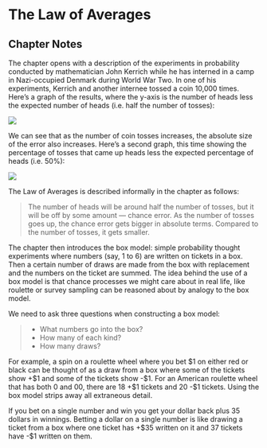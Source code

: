 # The Law of Averages {#law_averages}

## Chapter Notes

The chapter opens with a description of the experiments in probability conducted by mathematician John Kerrich while he has interned in a camp in Nazi-occupied Denmark during World War Two. In one of his experiments, Kerrich and another internee tossed a coin 10,000 times. Here's a graph of the results, where the y-axis is the number of heads less the expected number of heads (i.e. half the number of tosses):

![](images\\Ch16Img01.png)

We can see that as the number of coin tosses increases, the absolute size of the error also increases. Here's a second graph, this time showing the percentage of tosses that came up heads less the expected percentage of heads (i.e. 50%):

![](images\\Ch16Img02.png)

The Law of Averages is described informally in the chapter as follows:

> The number of heads will be around half the number of tosses, but it will be off by some amount — chance error. As the number of tosses goes up, the chance error gets bigger in absolute terms. Compared to the number of tosses, it gets smaller.

The chapter then introduces the box model: simple probability thought experiments where numbers (say, 1 to 6) are written on tickets in a box. Then a certain number of draws are made from the box with replacement and the numbers on the ticket are summed. The idea behind the use of a box model is that chance processes we might care about in real life, like roulette or survey sampling can be reasoned about by analogy to the box model.

We need to ask three questions when constructing a box model:

> * What numbers go into the box?
> * How many of each kind?
> * How many draws?

For example, a spin on a roulette wheel where you bet \$1 on either red or black can be thought of as a draw from a box where some of the tickets show +\$1 and some of the tickets show -\$1. For an American roulette wheel that has both 0 and 00, there are 18 +\$1 tickets and 20 -\$1 tickets. Using the box model strips away all extraneous detail.

If you bet on a single number and win you get your dollar back plus 35 dollars in winnings. Betting a dollar on a single number is like drawing a ticket from a box where one ticket has +\$35 written on it and 37 tickets have -\$1 written on them.

















